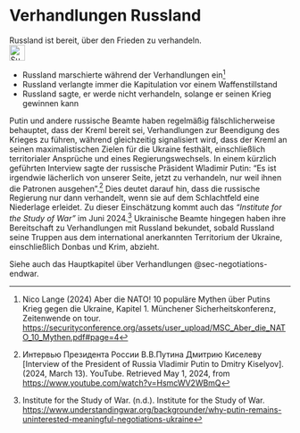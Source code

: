 # Verhandlungen Russland {#sec-negotiations-russia}

::: {.callout-caution title=„Myth“}
Russland ist bereit, über den Frieden zu verhandeln.
[<br>![Suche nach Stichwort in EUvsDisinfo](../all_common_img/EUvsDisinfo_400x240.jpg){height=2em}](https://euvsdisinfo.eu/disinformation-cases/?text=(russia%7Cmoscow%7Cputin)%20(negotiate%7Cnegotiations)&sort=relevance)
:::

::: {.callout-tip title=„Truth“}
- Russland marschierte während der Verhandlungen ein[^negotiations-russia.de-3]
- Russland verlangte immer die Kapitulation vor einem Waffenstillstand
- Russland sagte, er werde nicht verhandeln, solange er seinen Krieg gewinnen kann
:::

Putin und andere russische Beamte haben regelmäßig fälschlicherweise behauptet, dass der Kreml bereit sei, Verhandlungen zur Beendigung des Krieges zu führen, während gleichzeitig signalisiert wird, dass der Kreml an seinen maximalistischen Zielen für die Ukraine festhält, einschließlich territorialer Ansprüche und eines Regierungswechsels. In einem kürzlich geführten Interview sagte der russische Präsident Wladimir Putin: “Es ist irgendwie lächerlich von unserer Seite, jetzt zu verhandeln, nur weil ihnen die Patronen ausgehen”.[^negotiations-russia.de-1] Dies deutet darauf hin, dass die russische Regierung nur dann verhandelt, wenn sie auf dem Schlachtfeld eine Niederlage erleidet. Zu dieser Einschätzung kommt auch das *“Institute for the Study of War”* im Juni 2024.[^negotiations-russia.de-2] Ukrainische Beamte hingegen haben ihre Bereitschaft zu Verhandlungen mit Russland bekundet, sobald Russland seine Truppen aus dem international anerkannten Territorium der Ukraine, einschließlich Donbas und Krim, abzieht.

Siehe auch das Hauptkapitel über Verhandlungen @sec-negotiations-endwar.


[^negotiations-russia.de-1]:  Интервью Президента России В.В.Путина Дмитрию Киселеву \[Interview of the President of Russia Vladimir Putin to Dmitry Kiselyov\]. (2024, March 13). YouTube. Retrieved May 1, 2024, from [https://www.youtube.com/watch?v=HsmcWV2WBmQ](https://www.youtube.com/watch?v=HsmcWV2WBmQ)

[^negotiations-russia.de-2]:  Institute for the Study of War. (n.d.). Institute for the Study of War. [https://www.understandingwar.org/backgrounder/why-putin-remains-uninterested-meaningful-negotiations-ukraine](https://www.understandingwar.org/backgrounder/why-putin-remains-uninterested-meaningful-negotiations-ukraine)

[^negotiations-russia.de-3]:  Nico Lange (2024) Aber die NATO! 10 populäre Mythen über Putins Krieg gegen die Ukraine, Kapitel 1. Münchener Sicherheitskonferenz, Zeitenwende on tour.  [https://securityconference.org/assets/user_upload/MSC_Aber_die_NATO_10_Mythen.pdf#page=4](https://securityconference.org/assets/user_upload/MSC_Aber_die_NATO_10_Mythen.pdf#page=4)
